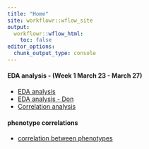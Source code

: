 ```yaml
---
title: "Home"
site: workflowr::wflow_site
output:
  workflowr::wflow_html:
    toc: false
editor_options:
  chunk_output_type: console
---
```


#### EDA analysis -  (Week 1 March 23 - March 27)
* [EDA analysis](eda.html)
* [EDA analysis - Don](eda_don.html)
* [Correlation analysis](cor_Bin.html)



#### phenotype correlations
* [correlation between phenotypes](cor_pheno.html)


